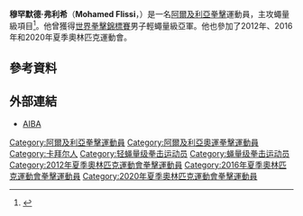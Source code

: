 {{Infobox boxer
|name        = 穆罕默德·弗利希<br />''Mohamed Flissi''
|image       = Boxing men's 49Kg.jpg
|image_size  = 
|caption     = 紅方為弗利希
|realname    = 
|nickname    = 
|weight      = 輕蠅量級→蠅量級
|height      = {{height|m=1.62|precision=0}}
|reach       = 
|nationality = {{ALG}}
|birth_date  = {{Birth date and age|1990|2|13|df=yes}}
|birth_place = [[阿爾及利亞|阿爾及利亞]][[布米爾達斯|布米爾達斯]]
|style       = 
|total       = 
|wins        = 
|losses      = 
|draws       = 
|no contests = 
|KO          = 
|medaltemplates =
{{MedalSport|男子[[拳擊|拳擊]]}}
{{MedalCountry|{{ALG}}}}
{{MedalCompetition|[[世界拳擊錦標賽|世界拳擊錦標賽]]}}
{{MedalSilver|[[2013年世界拳擊錦標賽|2013年 阿拉木圖]]|輕蠅量級}} 
{{MedalBronze|[[2015年世界拳擊錦標賽|2015年 多哈]]|蠅量級}} 
{{MedalCompetition|[[世界武搏運動會|世界武搏運動會]]}}
{{MedalBronze|[[2010年世界武搏運動會|2010年 北京]]|輕蠅量級}}
{{MedalCompetition|[[非洲運動會|非洲運動會]]}}
{{MedalGold|[[2015年非洲運動會|2015年 布拉薩]]|蠅量級}}
{{MedalSilver|[[2011年全非運動會|2011年 馬布多]]|輕蠅量級}}
{{MedalBronze|[[2019年非洲運動會|2019年 拉巴特]]|蠅量級}}
{{MedalCompetition|[[非洲拳擊錦標賽|非洲拳擊錦標賽]]}}
{{MedalGold|[[2015年非洲拳擊錦標賽|2015年 卡薩布蘭卡]]|蠅量級}}
{{MedalGold|[[2017年非洲拳擊錦標賽|2017年 布拉薩]]|蠅量級}}
|show-medals =
}}
'''穆罕默德·弗利希'''（'''Mohamed Flissi'''，{{bd|1990年|2月13日|catIdx=Flissi, Mohamed}}）是一名[[阿爾及利亞|阿爾及利亞]][[拳擊|拳擊]]運動員，主攻蠅量級項目<ref>{{cite web |url=http://www.aiba.org/mohamed-flissi-52-kg |title=MOHAMED FLISSI |publisher=AIBA |date=2016-04-24 |accessdate=2016-04-24 |archive-date=2015-10-05 |archive-url=https://web.archive.org/web/20151005063302/http://www.aiba.org/mohamed-flissi-52-kg/ |dead-url=no }}</ref>。他曾獲得[[世界拳擊錦標賽|世界拳擊錦標賽]]男子輕蠅量級亞軍。他也參加了2012年、2016年和2020年夏季奧林匹克運動會。

== 參考資料 ==
{{Reflist}}

== 外部連結 ==
* [http://www.aiba.org/mohamed-flissi-52-kg AIBA]{{Wayback|url=http://www.aiba.org/mohamed-flissi-52-kg |date=20151005063302 }}

{{Algeria-stub}}

{{DEFAULTSORT:Flissi, Mohamed}}
[[Category:阿爾及利亞拳擊運動員|Category:阿爾及利亞拳擊運動員]]
[[Category:阿爾及利亞奧運拳擊運動員|Category:阿爾及利亞奧運拳擊運動員]]
[[Category:卡拜尔人|Category:卡拜尔人]]
[[Category:轻蝇量级拳击运动员|Category:轻蝇量级拳击运动员]]
[[Category:蝇量级拳击运动员|Category:蝇量级拳击运动员]]
[[Category:2012年夏季奧林匹克運動會拳擊運動員|Category:2012年夏季奧林匹克運動會拳擊運動員]]
[[Category:2016年夏季奧林匹克運動會拳擊運動員|Category:2016年夏季奧林匹克運動會拳擊運動員]]
[[Category:2020年夏季奧林匹克運動會拳擊運動員|Category:2020年夏季奧林匹克運動會拳擊運動員]]